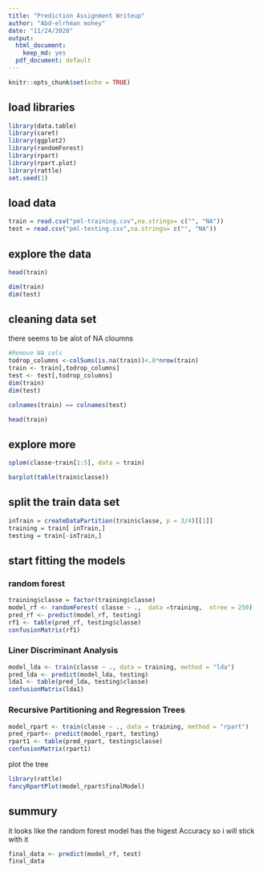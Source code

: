```yaml
---
title: "Prediction Assignment Writeup"
author: "Abd-elrhman mohey"
date: "11/24/2020"
output:
  html_document:
    keep_md: yes
  pdf_document: default
---
```



```r
knitr::opts_chunk$set(echo = TRUE)
```
## load libraries 

```r
library(data.table)
library(caret)
library(ggplot2)
library(randomForest)
library(rpart)
library(rpart.plot)
library(rattle)
set.seed(1)
```

## load data 
```r

train = read.csv("pml-training.csv",na.strings= c("", "NA"))
test = read.csv("pml-testing.csv",na.strings= c("", "NA"))
```

## explore the data 

```r
head(train)
```

```r
dim(train)
dim(test)
```

## cleaning data set 

there seems to be alot of NA cloumns 

```r
#Remove NA cols
todrop_columns <-colSums(is.na(train))<.8*nrow(train)
train <- train[,todrop_columns]
test <- test[,todrop_columns]
dim(train)
dim(test)
```
```r
colnames(train) == colnames(test)
```

```r
head(train)
```
## explore more 

```r
splom(classe~train[1:5], data = train)
```

```r
barplot(table(train$classe))
```

## split the train data set 

```r
inTrain = createDataPartition(train$classe, p = 3/4)[[1]]
training = train[ inTrain,]
testing = train[-inTrain,]
```

## start fitting the models 

### random forest 

```r
training$classe = factor(training$classe) 
model_rf <- randomForest( classe ~ .,  data =training,  ntree = 250)
pred_rf <- predict(model_rf, testing)
rf1 <- table(pred_rf, testing$classe)
confusionMatrix(rf1)
```
### Liner Discriminant Analysis

```r
model_lda <- train(classe ~ ., data = training, method = "lda")
pred_lda <- predict(model_lda, testing)
lda1 <- table(pred_lda, testing$classe)
confusionMatrix(lda1)
```


### Recursive Partitioning and Regression Trees

```r
model_rpart <- train(classe ~ ., data = training, method = "rpart")
pred_rpart<- predict(model_rpart, testing)
rpart1 <- table(pred_rpart, testing$classe)
confusionMatrix(rpart1)
```

plot the tree 

```r
library(rattle)
fancyRpartPlot(model_rpart$finalModel)
```


## summury
it looks like the random forest model has the higest Accuracy  so i will stick with it 
```r
final_data <- predict(model_rf, test)
final_data
```

